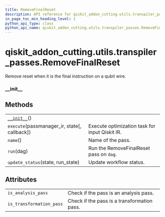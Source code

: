 ```yaml
---
title: RemoveFinalReset
description: API reference for qiskit_addon_cutting.utils.transpiler_passes.RemoveFinalReset
in_page_toc_min_heading_level: 1
python_api_type: class
python_api_name: qiskit_addon_cutting.utils.transpiler_passes.RemoveFinalReset
---
```


<span id="qiskit-addon-cutting-utils-transpiler-passes-removefinalreset" />

# qiskit\_addon\_cutting.utils.transpiler\_passes.RemoveFinalReset

<Class id="qiskit_addon_cutting.utils.transpiler_passes.RemoveFinalReset" isDedicatedPage={true} github="https://github.com/Qiskit/qiskit-addon-cutting/tree/stable/0.9/qiskit_addon_cutting/utils/transpiler_passes.py" signature="RemoveFinalReset(*args, **kwargs)" modifiers="class">
  Remove reset when it is the final instruction on a qubit wire.

  ### \_\_init\_\_

  <Function id="qiskit_addon_cutting.utils.transpiler_passes.RemoveFinalReset.__init__" signature="__init__()" />

  ## Methods

  |                                                                                                                                                                  |                                                |
  | ---------------------------------------------------------------------------------------------------------------------------------------------------------------- | ---------------------------------------------- |
  | [`__init__`](#qiskit_addon_cutting.utils.transpiler_passes.RemoveFinalReset.__init__ "qiskit_addon_cutting.utils.transpiler_passes.RemoveFinalReset.__init__")() |                                                |
  | `execute`(passmanager\_ir, state\[, callback])                                                                                                                   | Execute optimization task for input Qiskit IR. |
  | `name`()                                                                                                                                                         | Name of the pass.                              |
  | `run`(dag)                                                                                                                                                       | Run the RemoveFinalReset pass on `dag`.        |
  | `update_status`(state, run\_state)                                                                                                                               | Update workflow status.                        |

  ## Attributes

  |                          |                                             |
  | ------------------------ | ------------------------------------------- |
  | `is_analysis_pass`       | Check if the pass is an analysis pass.      |
  | `is_transformation_pass` | Check if the pass is a transformation pass. |
</Class>

